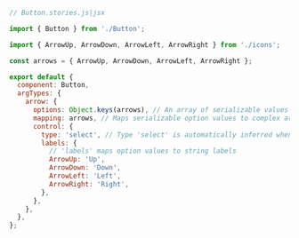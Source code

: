 ```js
// Button.stories.js|jsx

import { Button } from './Button';

import { ArrowUp, ArrowDown, ArrowLeft, ArrowRight } from './icons';

const arrows = { ArrowUp, ArrowDown, ArrowLeft, ArrowRight };

export default {
  component: Button,
  argTypes: {
    arrow: {
      options: Object.keys(arrows), // An array of serializable values
      mapping: arrows, // Maps serializable option values to complex arg values
      control: {
        type: 'select', // Type 'select' is automatically inferred when 'options' is defined
        labels: {
          // 'labels' maps option values to string labels
          ArrowUp: 'Up',
          ArrowDown: 'Down',
          ArrowLeft: 'Left',
          ArrowRight: 'Right',
        },
      },
    },
  },
};
```
